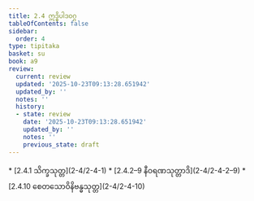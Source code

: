 ```yaml
---
title: 2.4 ဣဒ္ဓိပါဒဝဂ္ဂ
tableOfContents: false
sidebar:
  order: 4
type: tipitaka
basket: su
book: a9
review:
  current: review
  updated: '2025-10-23T09:13:28.651942'
  updated_by: ''
  notes: ''
  history:
  - state: review
    date: '2025-10-23T09:13:28.651942'
    updated_by: ''
    notes: ''
    previous_state: draft
---
```



<ReviewStatus review={frontmatter.review} showDetails={true} />

<HypothesisAnnotation frontmatter={frontmatter} />

<DynamicBreadcrumb />



<TableOfContents book="a9" section="2.4">
* [2.4.1 သိက္ခသုတ္တ](2-4/2-4-1)
* [2.4.2–9 နီဝရဏသုတ္တာဒိ](2-4/2-4-2–9)
* [2.4.10 စေတသောဝိနိဗန္ဓသုတ္တ](2-4/2-4-10)
</TableOfContents>